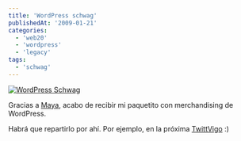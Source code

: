 ```yaml
---
title: 'WordPress schwag'
publishedAt: '2009-01-21'
categories:
  - 'web20'
  - 'wordpress'
  - 'legacy'
tags:
  - 'schwag'
---
```


[![WordPress Schwag](https://farm4.static.flickr.com/3108/3216408166_2f99bfaff0.jpg)](http://www.flickr.com/photos/ryck/3216408166/ 'WordPress Schwag by Richi, on Flickr')

Gracias a [Maya](http://mayadesai.wordpress.com/wordpress-schwag/), acabo de recibir mi paquetito con merchandising de WordPress.

Habrá que repartirlo por ahí. Por ejemplo, en la próxima [TwittVigo](http://twittvigo.jottit.com/) :)
